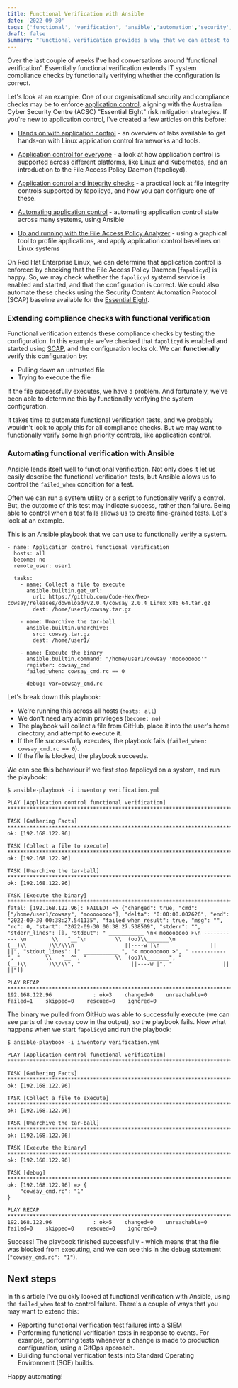 ```yaml
---
title: Functional Verification with Ansible
date: '2022-09-30'
tags: ['functional', 'verification', 'ansible','automation','security','compliance']
draft: false
summary: "Functional verification provides a way that we can attest to the configuration of a device or system, and verify compliance controls. This article looks at a functional verification approach using Ansible."
---
```

Over the last couple of weeks I've had conversations around 'functional verification'. Essentially functional verification extends IT system compliance checks by functionally verifying whether the configuration is correct.

Let's look at an example. One of our organisational security and compliance checks may be to enforce [application control](/blog/app-control-for-everyone), aligning with the Australian Cyber Security Centre (ACSC) "Essential Eight" risk mitigation strategies. If you're new to application control, I've created a few articles on this before:

- [Hands on with application control](/blog/hands-on-app-control) - an overview of labs available to get hands-on with Linux application control frameworks and tools.

- [Application control for everyone](/blog/app-control-for-everyone) - a look at how application control is supported across different platforms, like Linux and Kubernetes, and an introduction to the File Access Policy Daemon (fapolicyd).

- [Application control and integrity checks](/blog/fapolicyd-integrity) - a practical look at file integrity controls supported by fapolicyd, and how you can configure one of these.

- [Automating application control](/blog/automating-app-control) - automating application control state across many systems, using Ansible

- [Up and running with the File Access Policy Analyzer](/blog/fapolicyd-analyzer) - using a graphical tool to profile applications, and apply application control baselines on Linux systems 

On Red Hat Enterprise Linux, we can determine that application control is enforced by checking that the File Access Policy Daemon (`fapolicyd`) is happy. So, we may check whether the `fapolicyd` systemd service is enabled and started, and that the configuration is correct. We could also automate these checks using the Security Content Automation Protocol (SCAP) baseline available for the [Essential Eight](https://www.redhat.com/en/blog/implementing-acsc-essential-eight-baseline-security-automation-red-hat-enterprise-linux).

### Extending compliance checks with functional verification

Functional verification extends these compliance checks by testing the configuration. In this example we've checked that `fapolicyd` is enabled and started using [SCAP](https://csrc.nist.gov/projects/security-content-automation-protocol), and the configuration looks ok. We can **functionally** verify this configuration by:

- Pulling down an untrusted file
- Trying to execute the file

If the file successfully executes, we have a problem. And fortunately, we've been able to determine this by functionally verifying the system configuration.

It takes time to automate functional verification tests, and we probably wouldn't look to apply this for all compliance checks. But we may want to functionally verify some high priority controls, like application control.

### Automating functional verification with Ansible

Ansible lends itself well to functional verification. Not only does it let us easily describe the functional verification tests, but Ansible allows us to control the `failed_when` condition for a test.

Often we can run a system utility or a script to functionally verify a control. But, the outcome of this test may indicate success, rather than failure. Being able to control when a test fails allows us to create fine-grained tests. Let's look at an example.

This is an Ansible playbook that we can use to functionally verify a system.
```
- name: Application control functional verification
  hosts: all
  become: no
  remote_user: user1

  tasks:
    - name: Collect a file to execute
      ansible.builtin.get_url:
        url: https://github.com/Code-Hex/Neo-cowsay/releases/download/v2.0.4/cowsay_2.0.4_Linux_x86_64.tar.gz
        dest: /home/user1/cowsay.tar.gz

    - name: Unarchive the tar-ball
      ansible.builtin.unarchive:
        src: cowsay.tar.gz
        dest: /home/user1/

    - name: Execute the binary
      ansible.builtin.command: "/home/user1/cowsay 'moooooooo'"
      register: cowsay_cmd
      failed_when: cowsay_cmd.rc == 0

    - debug: var=cowsay_cmd.rc
```
Let's break down this playbook:

- We're running this across all hosts (`hosts: all`)
- We don't need any admin privileges (`become: no`)
- The playbook will collect a file from GitHub, place it into the user's home directory, and attempt to execute it.
- If the file successfully executes, the playbook fails (`failed_when: cowsay_cmd.rc == 0`).
- If the file is blocked, the playbook succeeds.

We can see this behaviour if we first stop fapolicyd on a system, and run the playbook:

```
$ ansible-playbook -i inventory verification.yml

PLAY [Application control functional verification] ***************************************************************************************

TASK [Gathering Facts] *******************************************************************************************************************
ok: [192.168.122.96]

TASK [Collect a file to execute] *********************************************************************************************************
ok: [192.168.122.96]

TASK [Unarchive the tar-ball] ************************************************************************************************************
ok: [192.168.122.96]

TASK [Execute the binary] ****************************************************************************************************************
fatal: [192.168.122.96]: FAILED! => {"changed": true, "cmd": ["/home/user1/cowsay", "moooooooo"], "delta": "0:00:00.002626", "end": "2022-09-30 00:38:27.541135", "failed_when_result": true, "msg": "", "rc": 0, "start": "2022-09-30 00:38:27.538509", "stderr": "", "stderr_lines": [], "stdout": " ___________ \n< moooooooo >\n ----------- \n        \\   ^__^\n         \\  (oo)\\_______\n            (__)\\       )\\/\\\n                ||----w |\n                ||     ||", "stdout_lines": [" ___________ ", "< moooooooo >", " ----------- ", "        \\   ^__^", "         \\  (oo)\\_______", "            (__)\\       )\\/\\", "                ||----w |", "                ||     ||"]}

PLAY RECAP *******************************************************************************************************************************
192.168.122.96             : ok=3    changed=0    unreachable=0    failed=1    skipped=0    rescued=0    ignored=0
```

The binary we pulled from GitHub was able to successfully execute (we can see parts of the `cowsay` cow in the output), so the playbook fails. Now what happens when we start `fapolicyd` and run the playbook:

```
$ ansible-playbook -i inventory verification.yml

PLAY [Application control functional verification] ***************************************************************************************

TASK [Gathering Facts] *******************************************************************************************************************
ok: [192.168.122.96]

TASK [Collect a file to execute] *********************************************************************************************************
ok: [192.168.122.96]

TASK [Unarchive the tar-ball] ************************************************************************************************************
ok: [192.168.122.96]

TASK [Execute the binary] ****************************************************************************************************************
ok: [192.168.122.96]

TASK [debug] *****************************************************************************************************************************
ok: [192.168.122.96] => {
    "cowsay_cmd.rc": "1"
}

PLAY RECAP *******************************************************************************************************************************
192.168.122.96             : ok=5    changed=0    unreachable=0    failed=0    skipped=0    rescued=0    ignored=0
```

Success! The playbook finished successfully - which means that the file was blocked from executing, and we can see this in the debug statement (`"cowsay_cmd.rc": "1"`).

## Next steps

In this article I've quickly looked at functional verification with Ansible, using the `failed_when` test to control failure. There's a couple of ways that you may want to extend this:

- Reporting functional verification test failures into a SIEM
- Performing functional verification tests in response to events. For example, performing tests whenever a change is made to production configuration, using a GitOps approach.
- Building functional verification tests into Standard Operating Environment (SOE) builds.

Happy automating!
